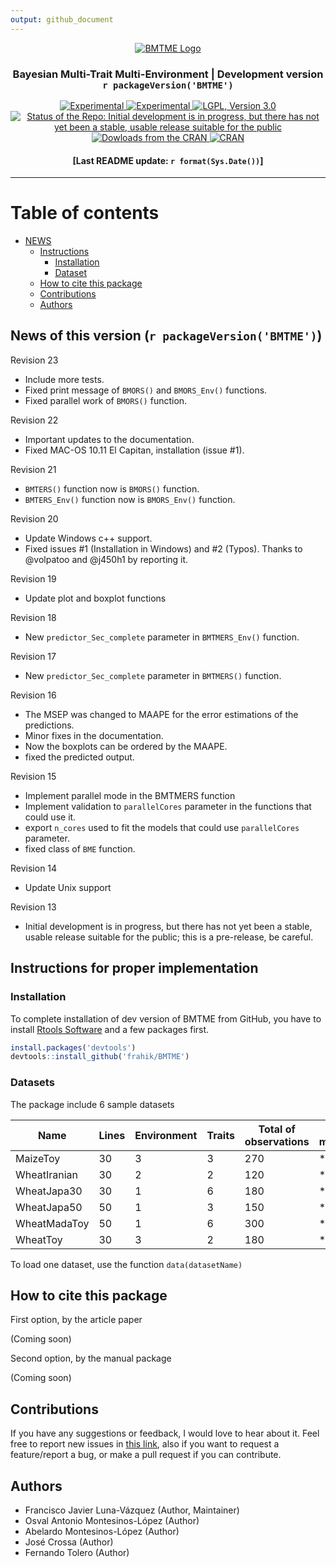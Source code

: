 ---
output: github_document
---
<p align="center">
  <a href="https://github.com/frahik/BMTME">
    <img src="Logo.png" alt="BMTME Logo"/>
  </a>
  <h3 align="center">
    Bayesian Multi-Trait Multi-Environment | Development version `r packageVersion('BMTME')` 
  </h4>
  
  <p align="center">
  <a href="https://www.tidyverse.org/lifecycle/#experimental">
  <img src="https://img.shields.io/badge/lifecycle-experimental-orange.svg" alt="Experimental">
  </a> <a href="https://www.tidyverse.org/lifecycle/#experimental">
  <img src="https://img.shields.io/badge/lifecycle-experimental-orange.svg" alt="Experimental">
  </a> <a href="https://www.gnu.org/licenses/lgpl-3.0">
    <img src="https://img.shields.io/badge/License-LGPL%20v3-blue.svg" alt="LGPL, Version 3.0">
  </a> <a href="http://www.repostatus.org/#wip">
    <img src="http://www.repostatus.org/badges/latest/wip.svg" alt="Status of the Repo:  Initial development is in progress, but there has not yet been a stable, usable release suitable for the public">
  </a> <a href="">
    <img src="http://cranlogs.r-pkg.org/badges/BMTME" alt="Dowloads from the CRAN">
  </a> <a href="https://cran.r-project.org/package=BMTME">
    <img src="http://www.r-pkg.org/badges/version-ago/BMTME" alt="CRAN">
  </a>
  </p>

  <h4 align="center">
    [Last README update: `r format(Sys.Date())`]
  </h4>
  
</p>


----------


# Table of contents
  - [NEWS](#news)
  - [Instructions](#instructions)
    - [Installation](#install)
    - [Dataset](#data)
  - [How to cite this package](#cite)
  - [Contributions](#contributions)
  - [Authors](#authors)

<h2 id="news">
  News of this version (`r packageVersion('BMTME')`)
</h2>

Revision 23

 * Include more tests.
 * Fixed print message of `BMORS()` and `BMORS_Env()` functions.
 * Fixed parallel work of `BMORS()` function.
 
Revision 22

 * Important updates to the documentation.
 * Fixed MAC-OS 10.11 El Capitan, installation (issue #1).
 
Revision 21

 * `BMTERS()` function now is `BMORS()` function.
 * `BMTERS_Env()` function now is `BMORS_Env()` function.

Revision 20

 * Update Windows c++ support.
 * Fixed issues #1 (Installation in Windows) and #2 (Typos). Thanks to @volpatoo and @j450h1 by reporting it.

Revision 19
 
 * Update plot and boxplot functions
 
Revision 18
 
 * New `predictor_Sec_complete` parameter in `BMTMERS_Env()` function.
 
Revision 17

 * New `predictor_Sec_complete` parameter in `BMTMERS()` function.

Revision 16

 * The MSEP was changed to MAAPE for the error estimations of the predictions.
 * Minor fixes in the documentation.
 * Now the boxplots can be ordered by the MAAPE.
 * fixed the predicted output.
 
Revision 15
 
 * Implement parallel mode in the BMTMERS function
 * Implement validation to `parallelCores` parameter in the functions that could use it. 
 * export `n_cores` used to fit the models that could use `parallelCores` parameter.
 * fixed class of `BME` function.
 
Revision 14

 * Update Unix support
 
Revision 13
 
 * Initial development is in progress, but there has not yet been a stable, usable release suitable for the public; this is a pre-release, be careful.

<h2 id="instructions">
  Instructions for proper implementation
</h2>


<h3 id="install">
  Installation
</h3>

To complete installation of dev version of BMTME from GitHub, you have to install [Rtools Software](https://cran.r-project.org/bin/windows/Rtools/) and a few packages first.

```{r installation, eval = FALSE}
install.packages('devtools')
devtools::install_github('frahik/BMTME')
```

<h3 id="data">
  Datasets
</h3>

The package include 6 sample datasets

|Name         |Lines|Environment|Traits|Total of observations| ME models | MTME models |
|-------------|-----|-----------|------|---------------------|-----------|-------------|
|MaizeToy     | 30  | 3         | 3    | 270                 | *         | *           |
|WheatIranian | 30  | 2         | 2    | 120                 | *         | *           |
|WheatJapa30  | 30  | 1         | 6    | 180                 | *         |             |
|WheatJapa50  | 50  | 1         | 3    | 150                 | *         |             |
|WheatMadaToy | 50  | 1         | 6    | 300                 | *         |             |
|WheatToy     | 30  | 3         | 2    | 180                 | *         | *           |

To load one dataset, use the function `data(datasetName)`
<h2 id="cite">
  How to cite this package
</h2>


First option, by the article paper

(Coming soon)

Second option, by the manual package

(Coming soon)



<h2 id="contributions">
  Contributions
</h2>

If you have any suggestions or feedback, I would love to hear about it. Feel free to report new issues in [this link](https://github.com/frahik/BMTME/issues/new), also if you want to request a feature/report a bug, or make a pull request if you can contribute.


<h2 id="authors">
  Authors
</h2>

  
 - Francisco Javier Luna-Vázquez (Author, Maintainer)
 - Osval Antonio Montesinos-López (Author)
 - Abelardo Montesinos-López (Author)
 - José Crossa (Author)
 - Fernando Tolero (Author)

